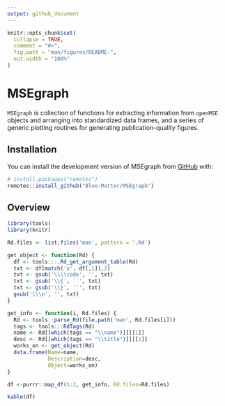 ```yaml
---
output: github_document
---
```


<!-- README.md is generated from README.Rmd. Please edit that file -->

```r
knitr::opts_chunk$set(
  collapse = TRUE,
  comment = "#>",
  fig.path = "man/figures/README-",
  out.width = "100%"
)
```

# MSEgraph

<!-- badges: start -->
<!-- badges: end -->

`MSEgraph` is collection of functions for extracting information from `openMSE` objects and arranging into standardized data frames, and a series of generic plotting routines for generating publication-quality figures.

## Installation

You can install the development version of MSEgraph from [GitHub](https://github.com/) with:

``` r
# install.packages("remotes")
remotes::install_github("Blue-Matter/MSEgraph")
```

## Overview

```r
library(tools)
library(knitr)

Rd.files <- list.files('man', pattern = '.Rd')

get_object <- function(Rd) {
  df <- tools:::.Rd_get_argument_table(Rd)
  txt <- df[match('x', df[,1]),2]
  txt <- gsub('\\\\code', '', txt)
  txt <- gsub('\\{', '`', txt)
  txt <- gsub('\\}', '`', txt)
  gsub('\\\n', '', txt)
}

get_info <- function(i, Rd.files) {
  Rd <- tools::parse_Rd(file.path('man', Rd.files[i]))
  tags <- tools:::RdTags(Rd)
  name <- Rd[[which(tags == "\\name")]][[1]]
  desc <- Rd[[which(tags == "\\title")]][[1]]
  works_on <- get_object(Rd)
  data.frame(Name=name,
             Description=desc,
             Object=works_on)
}

df <-purrr::map_df(1:2, get_info, Rd.files=Rd.files)

kable(df)

```
